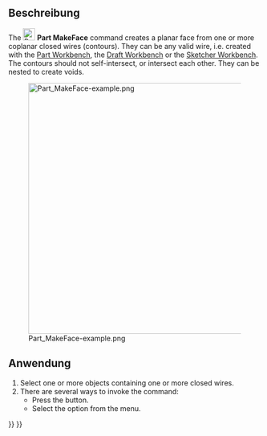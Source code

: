 <languages/>

{{Docnav/de
|[[Part_Chamfer/de|Fase]]
|[[Part_RuledSurface/de|Regelfläche]]
|[[Part_Workbench/de|Part]]
|IconL=Part_Chamfer.svg
|IconR=Part_RuledSurface.svg
|IconC=Workbench_Part.svg
}}

{{GuiCommand/de
|Name=Part MakeFace‏‎
|Name/de=Part FlächeAusLinienzügen‏‎
|MenuLocation=Formteil → Erstelle Fläche anhand von Kantenzügen
|Workbenches=[[Part_Workbench/de|Part]]
|Version=0.19
|SeeAlso=[[Part_RuledSurface/de|Part Regelfläche]]
}}

<span id="Description"></span>
==Beschreibung==

The [[Image:Part_MakeFace.svg|24px]] '''Part MakeFace''' command creates a planar face from one or more coplanar closed wires (contours). They can be any valid wire, i.e. created with the [[Part_Workbench|Part Workbench]], the [[Draft_Workbench|Draft Workbench]] or the [[Sketcher_Workbench|Sketcher Workbench]]. The contours should not self-intersect, or intersect each other. They can be nested to create voids.

[[Image:Part_MakeFace-example.png|500px]]

{{Caption|Faces created from different sets of wires}}

<span id="Usage"></span>
==Anwendung==

# Select one or more objects containing one or more closed wires.
# There are several ways to invoke the command:
#* Press the {{Button|[[Image:Part_MakeFace.svg|16px]] [[Part_MakeFace|Make face from wires]]}} button.
#* Select the {{MenuCommand|Part → [[Image:Part_MakeFace.svg|16px]] Make face from wires}} option from the menu.


{{Docnav/de
|[[Part_Chamfer/de|Fase]]
|[[Part_RuledSurface/de|Regelfläche]]
|[[Part_Workbench/de|Part]]
|IconL=Part_Chamfer.svg
|IconR=Part_RuledSurface.svg
|IconC=Workbench_Part.svg
}}

{{Part Tools navi{{#translation:}}}}
{{Userdocnavi{{#translation:}}}}